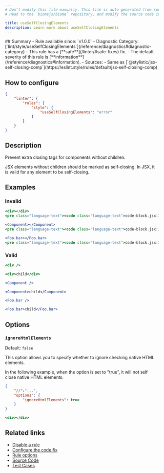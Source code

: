 ```yaml
---
# Don't modify this file manually. This file is auto generated from source, and you will lose your changes next time the website is built.
# Head to the `biomejs/biome` repository, and modify the source code in there.

title: useSelfClosingElements
description: Learn more about useSelfClosingElements
---
```


<Tabs>
<TabItem label="JavaScript (and super languages)" icon="seti:javascript">
## Summary
- Rule available since: `v1.0.0`
- Diagnostic Category: [`lint/style/useSelfClosingElements`](/reference/diagnostics#diagnostic-category)
- This rule has a [**safe**](/linter/#safe-fixes) fix.
- The default severity of this rule is [**information**](/reference/diagnostics#information).
- Sources: 
  - Same as [`@stylistic/jsx-self-closing-comp`](https://eslint.style/rules/default/jsx-self-closing-comp)

## How to configure
```json title="biome.json"
{
	"linter": {
		"rules": {
			"style": {
				"useSelfClosingElements": "error"
			}
		}
	}
}

```
## Description
Prevent extra closing tags for components without children.

JSX elements without children should be marked as self-closing. In JSX, it is valid for any element to be self-closing.

## Examples

### Invalid

```jsx
<div></div>
<pre class="language-text"><code class="language-text">code-block.jsx:1:1 <a href="https://biomejs.dev/linter/rules/use-self-closing-elements">lint/style/useSelfClosingElements</a> <span style="color: #000; background-color: #ddd;"> FIXABLE </span> ━━━━━━━━━━━━━━━━━━━━━━━━━━━━━━━━━━━━━<br /><br />  <strong><span style="color: lightgreen;">ℹ</span></strong> <span style="color: lightgreen;">JSX elements without children should be marked as self-closing. In JSX, it is valid for any element to be self-closing.</span><br />  <br />  <strong><span style="color: Tomato;">&gt;</span></strong> <strong>1 │ </strong>&lt;div&gt;&lt;/div&gt;<br />   <strong>   │ </strong><strong><span style="color: Tomato;">^</span></strong><strong><span style="color: Tomato;">^</span></strong><strong><span style="color: Tomato;">^</span></strong><strong><span style="color: Tomato;">^</span></strong><strong><span style="color: Tomato;">^</span></strong><strong><span style="color: Tomato;">^</span></strong><strong><span style="color: Tomato;">^</span></strong><strong><span style="color: Tomato;">^</span></strong><strong><span style="color: Tomato;">^</span></strong><strong><span style="color: Tomato;">^</span></strong><strong><span style="color: Tomato;">^</span></strong><br />    <strong>2 │ </strong><br />  <br />  <strong><span style="color: lightgreen;">ℹ</span></strong> <span style="color: lightgreen;">Safe fix</span><span style="color: lightgreen;">: </span><span style="color: lightgreen;">Use a self-closing element instead.</span><br />  <br />    <strong>1</strong>  <strong> │ </strong><span style="color: Tomato;">-</span> <span style="color: Tomato;">&lt;</span><span style="color: Tomato;">d</span><span style="color: Tomato;">i</span><span style="color: Tomato;">v</span><span style="color: Tomato;"><strong>&gt;</strong></span><span style="color: Tomato;"><strong>&lt;</strong></span><span style="color: Tomato;">/</span><span style="color: Tomato;"><strong>d</strong></span><span style="color: Tomato;"><strong>i</strong></span><span style="color: Tomato;"><strong>v</strong></span><span style="color: Tomato;">&gt;</span><br />      <strong>1</strong><strong> │ </strong><span style="color: MediumSeaGreen;">+</span> <span style="color: MediumSeaGreen;">&lt;</span><span style="color: MediumSeaGreen;">d</span><span style="color: MediumSeaGreen;">i</span><span style="color: MediumSeaGreen;">v</span><span style="color: MediumSeaGreen;"><span style="opacity: 0.8;"><strong>·</strong></span></span><span style="color: MediumSeaGreen;">/</span><span style="color: MediumSeaGreen;">&gt;</span><br />    <strong>2</strong> <strong>2</strong><strong> │ </strong>  <br />  <br /></code></pre>

```

```jsx
<Component></Component>
<pre class="language-text"><code class="language-text">code-block.jsx:1:1 <a href="https://biomejs.dev/linter/rules/use-self-closing-elements">lint/style/useSelfClosingElements</a> <span style="color: #000; background-color: #ddd;"> FIXABLE </span> ━━━━━━━━━━━━━━━━━━━━━━━━━━━━━━━━━━━━━<br /><br />  <strong><span style="color: lightgreen;">ℹ</span></strong> <span style="color: lightgreen;">JSX elements without children should be marked as self-closing. In JSX, it is valid for any element to be self-closing.</span><br />  <br />  <strong><span style="color: Tomato;">&gt;</span></strong> <strong>1 │ </strong>&lt;Component&gt;&lt;/Component&gt;<br />   <strong>   │ </strong><strong><span style="color: Tomato;">^</span></strong><strong><span style="color: Tomato;">^</span></strong><strong><span style="color: Tomato;">^</span></strong><strong><span style="color: Tomato;">^</span></strong><strong><span style="color: Tomato;">^</span></strong><strong><span style="color: Tomato;">^</span></strong><strong><span style="color: Tomato;">^</span></strong><strong><span style="color: Tomato;">^</span></strong><strong><span style="color: Tomato;">^</span></strong><strong><span style="color: Tomato;">^</span></strong><strong><span style="color: Tomato;">^</span></strong><strong><span style="color: Tomato;">^</span></strong><strong><span style="color: Tomato;">^</span></strong><strong><span style="color: Tomato;">^</span></strong><strong><span style="color: Tomato;">^</span></strong><strong><span style="color: Tomato;">^</span></strong><strong><span style="color: Tomato;">^</span></strong><strong><span style="color: Tomato;">^</span></strong><strong><span style="color: Tomato;">^</span></strong><strong><span style="color: Tomato;">^</span></strong><strong><span style="color: Tomato;">^</span></strong><strong><span style="color: Tomato;">^</span></strong><strong><span style="color: Tomato;">^</span></strong><br />    <strong>2 │ </strong><br />  <br />  <strong><span style="color: lightgreen;">ℹ</span></strong> <span style="color: lightgreen;">Safe fix</span><span style="color: lightgreen;">: </span><span style="color: lightgreen;">Use a self-closing element instead.</span><br />  <br />    <strong>1</strong>  <strong> │ </strong><span style="color: Tomato;">-</span> <span style="color: Tomato;">&lt;</span><span style="color: Tomato;">C</span><span style="color: Tomato;">o</span><span style="color: Tomato;">m</span><span style="color: Tomato;">p</span><span style="color: Tomato;">o</span><span style="color: Tomato;">n</span><span style="color: Tomato;">e</span><span style="color: Tomato;">n</span><span style="color: Tomato;">t</span><span style="color: Tomato;"><strong>&gt;</strong></span><span style="color: Tomato;"><strong>&lt;</strong></span><span style="color: Tomato;">/</span><span style="color: Tomato;"><strong>C</strong></span><span style="color: Tomato;"><strong>o</strong></span><span style="color: Tomato;"><strong>m</strong></span><span style="color: Tomato;"><strong>p</strong></span><span style="color: Tomato;"><strong>o</strong></span><span style="color: Tomato;"><strong>n</strong></span><span style="color: Tomato;"><strong>e</strong></span><span style="color: Tomato;"><strong>n</strong></span><span style="color: Tomato;"><strong>t</strong></span><span style="color: Tomato;">&gt;</span><br />      <strong>1</strong><strong> │ </strong><span style="color: MediumSeaGreen;">+</span> <span style="color: MediumSeaGreen;">&lt;</span><span style="color: MediumSeaGreen;">C</span><span style="color: MediumSeaGreen;">o</span><span style="color: MediumSeaGreen;">m</span><span style="color: MediumSeaGreen;">p</span><span style="color: MediumSeaGreen;">o</span><span style="color: MediumSeaGreen;">n</span><span style="color: MediumSeaGreen;">e</span><span style="color: MediumSeaGreen;">n</span><span style="color: MediumSeaGreen;">t</span><span style="color: MediumSeaGreen;"><span style="opacity: 0.8;"><strong>·</strong></span></span><span style="color: MediumSeaGreen;">/</span><span style="color: MediumSeaGreen;">&gt;</span><br />    <strong>2</strong> <strong>2</strong><strong> │ </strong>  <br />  <br /></code></pre>

```

```jsx
<Foo.bar></Foo.bar>
<pre class="language-text"><code class="language-text">code-block.jsx:1:1 <a href="https://biomejs.dev/linter/rules/use-self-closing-elements">lint/style/useSelfClosingElements</a> <span style="color: #000; background-color: #ddd;"> FIXABLE </span> ━━━━━━━━━━━━━━━━━━━━━━━━━━━━━━━━━━━━━<br /><br />  <strong><span style="color: lightgreen;">ℹ</span></strong> <span style="color: lightgreen;">JSX elements without children should be marked as self-closing. In JSX, it is valid for any element to be self-closing.</span><br />  <br />  <strong><span style="color: Tomato;">&gt;</span></strong> <strong>1 │ </strong>&lt;Foo.bar&gt;&lt;/Foo.bar&gt;<br />   <strong>   │ </strong><strong><span style="color: Tomato;">^</span></strong><strong><span style="color: Tomato;">^</span></strong><strong><span style="color: Tomato;">^</span></strong><strong><span style="color: Tomato;">^</span></strong><strong><span style="color: Tomato;">^</span></strong><strong><span style="color: Tomato;">^</span></strong><strong><span style="color: Tomato;">^</span></strong><strong><span style="color: Tomato;">^</span></strong><strong><span style="color: Tomato;">^</span></strong><strong><span style="color: Tomato;">^</span></strong><strong><span style="color: Tomato;">^</span></strong><strong><span style="color: Tomato;">^</span></strong><strong><span style="color: Tomato;">^</span></strong><strong><span style="color: Tomato;">^</span></strong><strong><span style="color: Tomato;">^</span></strong><strong><span style="color: Tomato;">^</span></strong><strong><span style="color: Tomato;">^</span></strong><strong><span style="color: Tomato;">^</span></strong><strong><span style="color: Tomato;">^</span></strong><br />    <strong>2 │ </strong><br />  <br />  <strong><span style="color: lightgreen;">ℹ</span></strong> <span style="color: lightgreen;">Safe fix</span><span style="color: lightgreen;">: </span><span style="color: lightgreen;">Use a self-closing element instead.</span><br />  <br />    <strong>1</strong>  <strong> │ </strong><span style="color: Tomato;">-</span> <span style="color: Tomato;">&lt;</span><span style="color: Tomato;">F</span><span style="color: Tomato;">o</span><span style="color: Tomato;">o</span><span style="color: Tomato;">.</span><span style="color: Tomato;">b</span><span style="color: Tomato;">a</span><span style="color: Tomato;">r</span><span style="color: Tomato;"><strong>&gt;</strong></span><span style="color: Tomato;"><strong>&lt;</strong></span><span style="color: Tomato;">/</span><span style="color: Tomato;"><strong>F</strong></span><span style="color: Tomato;"><strong>o</strong></span><span style="color: Tomato;"><strong>o</strong></span><span style="color: Tomato;"><strong>.</strong></span><span style="color: Tomato;"><strong>b</strong></span><span style="color: Tomato;"><strong>a</strong></span><span style="color: Tomato;"><strong>r</strong></span><span style="color: Tomato;">&gt;</span><br />      <strong>1</strong><strong> │ </strong><span style="color: MediumSeaGreen;">+</span> <span style="color: MediumSeaGreen;">&lt;</span><span style="color: MediumSeaGreen;">F</span><span style="color: MediumSeaGreen;">o</span><span style="color: MediumSeaGreen;">o</span><span style="color: MediumSeaGreen;">.</span><span style="color: MediumSeaGreen;">b</span><span style="color: MediumSeaGreen;">a</span><span style="color: MediumSeaGreen;">r</span><span style="color: MediumSeaGreen;"><span style="opacity: 0.8;"><strong>·</strong></span></span><span style="color: MediumSeaGreen;">/</span><span style="color: MediumSeaGreen;">&gt;</span><br />    <strong>2</strong> <strong>2</strong><strong> │ </strong>  <br />  <br /></code></pre>

```

### Valid

```jsx
<div />
```

```jsx
<div>child</div>
```

```jsx
<Component />
```

```jsx
<Component>child</Component>
```

```jsx
<Foo.bar />
```

```jsx
<Foo.bar>child</Foo.bar>
```

## Options

### `ignoreHtmlElements`

Default: `false`

This option allows you to specify whether to ignore checking native HTML elements.

In the following example, when the option is set to "true", it will not self close native HTML elements.

```json
{
    "//":"...",
    "options": {
        "ignoreHtmlElements": true
    }
}
```

```jsx
<div></div>
```

## Related links

- [Disable a rule](/linter/#disable-a-rule)
- [Configure the code fix](/linter#configure-the-code-fix)
- [Rule options](/linter/#rule-options)
- [Source Code](https://github.com/biomejs/biome/blob/main/crates/biome_js_analyze/src/lint/style/use_self_closing_elements.rs)
- [Test Cases](https://github.com/biomejs/biome/blob/main/crates/biome_js_analyze/tests/specs/style/useSelfClosingElements)

</TabItem>
</Tabs>

